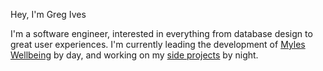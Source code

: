 
<Heading1 className="text-5xl/tight md:text-6xl/tight">

Hey, I'm Greg&nbsp;Ives

</Heading1>

<div className="md:text-lg">

I'm a software engineer, interested in everything from database design to great user experiences. I'm currently leading the development of [Myles Wellbeing](https://myleswellbeing.com) by day, and working on my [side projects](/projects) by night.

</div>
